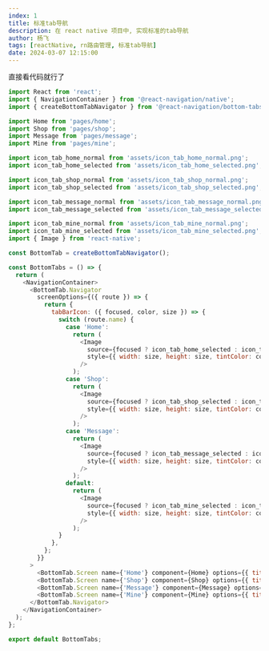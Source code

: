 ```yaml
---
index: 1
title: 标准tab导航
description: 在 react native 项目中, 实现标准的tab导航
author: 杨飞
tags: [reactNative, rn路由管理, 标准tab导航]
date: 2024-03-07 12:15:00
---
```


直接看代码就行了

```javascript
import React from 'react';
import { NavigationContainer } from '@react-navigation/native';
import { createBottomTabNavigator } from '@react-navigation/bottom-tabs';

import Home from 'pages/home';
import Shop from 'pages/shop';
import Message from 'pages/message';
import Mine from 'pages/mine';

import icon_tab_home_normal from 'assets/icon_tab_home_normal.png';
import icon_tab_home_selected from 'assets/icon_tab_home_selected.png';

import icon_tab_shop_normal from 'assets/icon_tab_shop_normal.png';
import icon_tab_shop_selected from 'assets/icon_tab_shop_selected.png';

import icon_tab_message_normal from 'assets/icon_tab_message_normal.png';
import icon_tab_message_selected from 'assets/icon_tab_message_selected.png';

import icon_tab_mine_normal from 'assets/icon_tab_mine_normal.png';
import icon_tab_mine_selected from 'assets/icon_tab_mine_selected.png';
import { Image } from 'react-native';

const BottomTab = createBottomTabNavigator();

const BottomTabs = () => {
  return (
    <NavigationContainer>
      <BottomTab.Navigator
        screenOptions={({ route }) => {
          return {
            tabBarIcon: ({ focused, color, size }) => {
              switch (route.name) {
                case 'Home':
                  return (
                    <Image
                      source={focused ? icon_tab_home_selected : icon_tab_home_normal}
                      style={{ width: size, height: size, tintColor: color }}
                    />
                  );
                case 'Shop':
                  return (
                    <Image
                      source={focused ? icon_tab_shop_selected : icon_tab_shop_normal}
                      style={{ width: size, height: size, tintColor: color }}
                    />
                  );
                case 'Message':
                  return (
                    <Image
                      source={focused ? icon_tab_message_selected : icon_tab_message_normal}
                      style={{ width: size, height: size, tintColor: color }}
                    />
                  );
                default:
                  return (
                    <Image
                      source={focused ? icon_tab_mine_selected : icon_tab_mine_normal}
                      style={{ width: size, height: size, tintColor: color }}
                    />
                  );
              }
            },
          };
        }}
      >
        <BottomTab.Screen name={'Home'} component={Home} options={{ title: '首页' }} />
        <BottomTab.Screen name={'Shop'} component={Shop} options={{ title: '购物' }} />
        <BottomTab.Screen name={'Message'} component={Message} options={{ title: '消息' }} />
        <BottomTab.Screen name={'Mine'} component={Mine} options={{ title: '我' }} />
      </BottomTab.Navigator>
    </NavigationContainer>
  );
};

export default BottomTabs;
```

